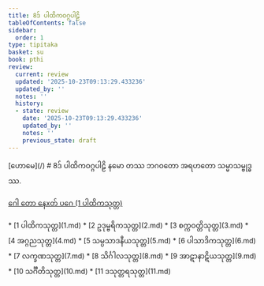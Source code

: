 ```yaml
---
title: 8ဒ် ပါထိကဝဂ္ဂပါဠိ
tableOfContents: false
sidebar:
  order: 1
type: tipitaka
basket: su
book: pthi
review:
  current: review
  updated: '2025-10-23T09:13:29.433236'
  updated_by: ''
  notes: ''
  history:
  - state: review
    date: '2025-10-23T09:13:29.433236'
    updated_by: ''
    notes: ''
    previous_state: draft
---
```



<ReviewStatus review={frontmatter.review} showDetails={true} />

<HypothesisAnnotation frontmatter={frontmatter} />

<Paragraph type="center" book="pthi">
[ဟောမေ](/)
</Paragraph>

<Paragraph type="center" book="pthi">
# 8ဒ် ပါထိကဝဂ္ဂပါဠိ
</Paragraph>

<Paragraph number="1" type="center" book="pthi">
နမော တဿ ဘဂဝတော အရဟတော သမ္မာသမ္ဗုဒ္ဓဿ.

[ဂေါ တော နေxတ် ပဂေ (1 ပါထိကသုတ္တ)](1.md)



</Paragraph>

<TableOfContents book="pthi" section="8">
* [1 ပါထိကသုတ္တ](1.md)
* [2 ဥဒုမ္ဗရိကသုတ္တ](2.md)
* [3 စက္ကဝတ္တိသုတ္တ](3.md)
* [4 အဂ္ဂညသုတ္တ](4.md)
* [5 သမ္ပသာဒနီယသုတ္တ](5.md)
* [6 ပါသာဒိကသုတ္တ](6.md)
* [7 လက္ခဏသုတ္တ](7.md)
* [8 သိင်္ဂါလသုတ္တ](8.md)
* [9 အာဋာနာဋိယသုတ္တ](9.md)
* [10 သင်္ဂီတိသုတ္တ](10.md)
* [11 ဒသုတ္တရသုတ္တ](11.md)
</TableOfContents>